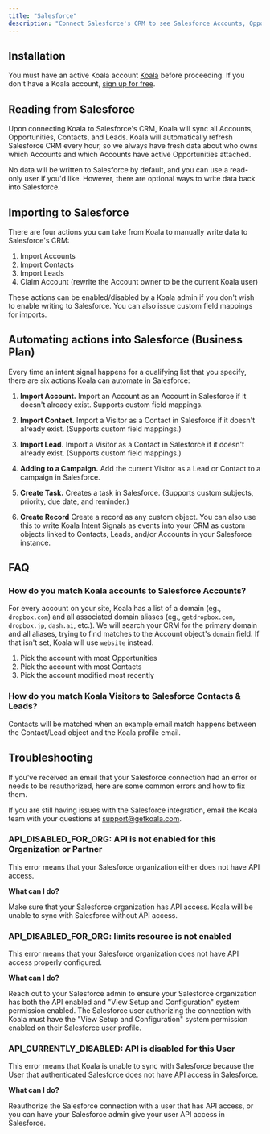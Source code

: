 ```yaml
---
title: "Salesforce"
description: "Connect Salesforce's CRM to see Salesforce Accounts, Opportunities, Contacts, and Leads in Koala. Optionally, write intent signals back to Salesforce."
---
```


## Installation

You must have an active Koala account [Koala](https://app.getkoala.com)
before proceeding. If you don't have a Koala account,
[sign up for free](https://app.getkoala.com/signup).

## Reading from Salesforce

Upon connecting Koala to Salesforce's CRM, Koala will sync all Accounts, Opportunities, Contacts, and Leads. Koala will automatically refresh Salesforce CRM every hour, so we always have fresh data about who owns which Accounts and which Accounts have active Opportunities attached.

No data will be written to Salesforce by default, and you can use a read-only user if you'd like. However, there are optional ways to write data back into Salesforce.

## Importing to Salesforce

There are four actions you can take from Koala to manually write data to Salesforce's CRM:

1. Import Accounts
2. Import Contacts
3. Import Leads
4. Claim Account (rewrite the Account owner to be the current Koala user)

These actions can be enabled/disabled by a Koala admin if you don't wish to enable writing to Salesforce. You can also issue custom field mappings for imports.

## Automating actions into Salesforce (Business Plan)

Every time an intent signal happens for a qualifying list that you specify, there are six actions Koala can automate in Salesforce:

1. **Import Account.** Import an Account as an Account in Salesforce if it doesn't already exist. Supports custom field mappings.

2. **Import Contact.** Import a Visitor as a Contact in Salesforce if it doesn't already exist. (Supports custom field mappings.)

3. **Import Lead.** Import a Visitor as a Contact in Salesforce if it doesn't already exist. (Supports custom field mappings.)

4. **Adding to a Campaign.** Add the current Visitor as a Lead or Contact to a campaign in Salesforce.

5. **Create Task.** Creates a task in Salesforce. (Supports custom subjects, priority, due date, and reminder.)

6. **Create Record** Create a record as any custom object. You can also use this to write Koala Intent Signals as events into your CRM as custom objects linked to Contacts, Leads, and/or Accounts in your Salesforce instance.

## FAQ

### How do you match Koala accounts to Salesforce Accounts?

For every account on your site, Koala has a list of a domain (eg., `dropbox.com`) and all associated domain aliases (eg., `getdropbox.com`, `dropbox.jp`, `dash.ai`, etc.). We will search your CRM for the primary domain and all aliases, trying to find matches to the Account object's `domain` field. If that isn't set, Koala will use `website` instead.

1. Pick the account with most Opportunities
2. Pick the account with most Contacts
3. Pick the account modified most recently

### How do you match Koala Visitors to Salesforce Contacts & Leads?

Contacts will be matched when an example email match happens between the Contact/Lead object and the Koala profile email.

## Troubleshooting

If you've received an email that your Salesforce connection had an error or needs to be reauthorized, here are some common errors and how to fix them.

If you are still having issues with the Salesforce integration, email the Koala team with your questions at support@getkoala.com.

### API_DISABLED_FOR_ORG: API is not enabled for this Organization or Partner

This error means that your Salesforce organization either does not have API access.

**What can I do?**

Make sure that your Salesforce organization has API access. Koala will be unable to sync with Salesforce without API access.

### API_DISABLED_FOR_ORG: limits resource is not enabled

This error means that your Salesforce organization does not have API access properly configured.

**What can I do?**

Reach out to your Salesforce admin to ensure your Salesforce organization has both the API enabled and "View Setup and Configuration" system permission enabled. The Salesforce user authorizing the connection with Koala must have the "View Setup and Configuration" system permission enabled on their Salesforce user profile.

### API_CURRENTLY_DISABLED: API is disabled for this User

This error means that Koala is unable to sync with Salesforce because the User that authenticated Salesforce does not have API access in Salesforce.

**What can I do?**

Reauthorize the Salesforce connection with a user that has API access, or you can have your Salesforce admin give your user API access in Salesforce.
